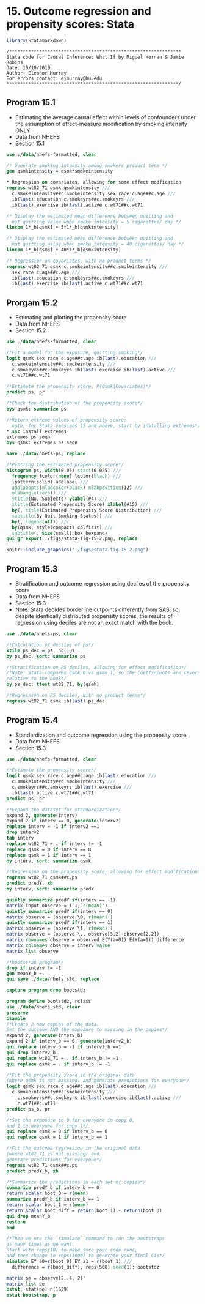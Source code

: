 # 15. Outcome regression and propensity scores: Stata{-}

```r
library(Statamarkdown)
```

```
/***************************************************************
Stata code for Causal Inference: What If by Miguel Hernan & Jamie Robins
Date: 10/10/2019
Author: Eleanor Murray 
For errors contact: ejmurray@bu.edu
***************************************************************/
```

## Program 15.1

- Estimating the average causal effect within levels of confounders under the assumption of effect-measure modification by smoking intensity ONLY 
- Data from NHEFS
- Section 15.1

```stata
use ./data/nhefs-formatted, clear

/* Generate smoking intensity among smokers product term */
gen qsmkintensity = qsmk*smokeintensity

* Regression on covariates, allowing for some effect modfication
regress wt82_71 qsmk qsmkintensity ///
  c.smokeintensity##c.smokeintensity sex race c.age##c.age ///
  ib(last).education c.smokeyrs##c.smokeyrs ///
  ib(last).exercise ib(last).active c.wt71##c.wt71 

/* Display the estimated mean difference between quitting and 
  not quitting value when smoke intensity = 5 cigarettes/ day */
lincom 1*_b[qsmk] + 5*1*_b[qsmkintensity] 

/* Display the estimated mean difference between quitting and 
  not quitting value when smoke intensity = 40 cigarettes/ day */
lincom 1*_b[qsmk] + 40*1*_b[qsmkintensity]

/* Regression on covariates, with no product terms */
regress wt82_71 qsmk c.smokeintensity##c.smokeintensity ///
  sex race c.age##c.age ///
  ib(last).education c.smokeyrs##c.smokeyrs ///
  ib(last).exercise ib(last).active c.wt71##c.wt71 
```

## Prorgam 15.2

- Estimating and plotting the propensity score
- Data from NHEFS
- Section 15.2

```stata
use ./data/nhefs-formatted, clear

/*Fit a model for the exposure, quitting smoking*/
logit qsmk sex race c.age##c.age ib(last).education ///
  c.smokeintensity##c.smokeintensity ///
  c.smokeyrs##c.smokeyrs ib(last).exercise ib(last).active ///
  c.wt71##c.wt71 

/*Estimate the propensity score, P(Qsmk|Covariates)*/
predict ps, pr

/*Check the distribution of the propensity score*/
bys qsmk: summarize ps 

/*Return extreme values of propensity score:
  note, for Stata versions 15 and above, start by installing extremes*/
* ssc install extremes
extremes ps seqn
bys qsmk: extremes ps seqn

save ./data/nhefs-ps, replace

/*Plotting the estimated propensity score*/
histogram ps, width(0.05) start(0.025) ///
  frequency fcolor(none) lcolor(black) ///
  lpattern(solid) addlabel ///
  addlabopts(mlabcolor(black) mlabposition(12) ///
  mlabangle(zero)) ///
  ytitle(No. Subjects) ylabel(#4) ///
  xtitle(Estimated Propensity Score) xlabel(#15) ///
  by(, title(Estimated Propensity Score Distribution) ///
  subtitle(By Quit Smoking Status)) ///
  by(, legend(off)) ///
  by(qsmk, style(compact) colfirst) ///
  subtitle(, size(small) box bexpand)
qui gr export ./figs/stata-fig-15-2.png, replace
```

```r
knitr::include_graphics("./figs/stata-fig-15-2.png")
```

## Program 15.3

- Stratification and outcome regression using deciles of the propensity score
- Data from NHEFS
- Section 15.3
- Note: Stata decides borderline cutpoints differently from SAS, so, despite identically distributed propensity scores, the results of regression using deciles are not an exact match with the book.

```stata
use ./data/nhefs-ps, clear

/*Calculation of deciles of ps*/
xtile ps_dec = ps, nq(10)
by ps_dec, sort: summarize ps

/*Stratification on PS deciles, allowing for effect modification*/
/*Note: Stata compares qsmk 0 vs qsmk 1, so the coefficients are reversed 
relative to the book*/
by ps_dec: ttest wt82_71, by(qsmk)

/*Regression on PS deciles, with no product terms*/
regress wt82_71 qsmk ib(last).ps_dec
```

## Program 15.4

- Standardization and outcome regression using the propensity score
- Data from NHEFS
- Section 15.3

```stata
use ./data/nhefs-formatted, clear

/*Estimate the propensity score*/
logit qsmk sex race c.age##c.age ib(last).education ///
  c.smokeintensity##c.smokeintensity ///
  c.smokeyrs##c.smokeyrs ib(last).exercise ///
  ib(last).active c.wt71##c.wt71 
predict ps, pr

/*Expand the dataset for standardization*/
expand 2, generate(interv)
expand 2 if interv == 0, generate(interv2)
replace interv = -1 if interv2 ==1
drop interv2 
tab interv
replace wt82_71 = . if interv != -1
replace qsmk = 0 if interv == 0
replace qsmk = 1 if interv == 1
by interv, sort: summarize qsmk

/*Regression on the propensity score, allowing for effect modification*/
regress wt82_71 qsmk##c.ps
predict predY, xb
by interv, sort: summarize predY

quietly summarize predY if(interv == -1)
matrix input observe = (-1,`r(mean)')
quietly summarize predY if(interv == 0)
matrix observe = (observe \0,`r(mean)')
quietly summarize predY if(interv == 1)
matrix observe = (observe \1,`r(mean)')
matrix observe = (observe \., observe[3,2]-observe[2,2]) 
matrix rownames observe = observed E(Y(a=0)) E(Y(a=1)) difference
matrix colnames observe = interv value
matrix list observe 

/*bootstrap program*/
drop if interv != -1
gen meanY_b =.
qui save ./data/nhefs_std, replace

capture program drop bootstdz

program define bootstdz, rclass
use ./data/nhefs_std, clear
preserve
bsample 
/*Create 2 new copies of the data. 
Set the outcome AND the exposure to missing in the copies*/
expand 2, generate(interv_b)
expand 2 if interv_b == 0, generate(interv2_b)
qui replace interv_b = -1 if interv2_b ==1
qui drop interv2_b
qui replace wt82_71 = . if interv_b != -1
qui replace qsmk = . if interv_b != -1

/*Fit the propensity score in the original data 
(where qsmk is not missing) and generate predictions for everyone*/
logit qsmk sex race c.age##c.age ib(last).education ///
  c.smokeintensity##c.smokeintensity ///
	c.smokeyrs##c.smokeyrs ib(last).exercise ib(last).active ///
	c.wt71##c.wt71 
predict ps_b, pr

/*Set the exposure to 0 for everyone in copy 0, 
and 1 to everyone for copy 1*/
qui replace qsmk = 0 if interv_b == 0
qui replace qsmk = 1 if interv_b == 1

/*Fit the outcome regression in the original data 
(where wt82_71 is not missing) and 
generate predictions for everyone*/
regress wt82_71 qsmk##c.ps
predict predY_b, xb

/*Summarize the predictions in each set of copies*/
summarize predY_b if interv_b == 0
return scalar boot_0 = r(mean)
summarize predY_b if interv_b == 1
return scalar boot_1 = r(mean)
return scalar boot_diff = return(boot_1) - return(boot_0)
qui drop meanY_b
restore
end

/*Then we use the `simulate` command to run the bootstraps 
as many times as we want.
Start with reps(10) to make sure your code runs, 
and then change to reps(1000) to generate your final CIs*/
simulate EY_a0=r(boot_0) EY_a1 = r(boot_1) ///
  difference = r(boot_diff), reps(500) seed(1): bootstdz

matrix pe = observe[2..4, 2]'
matrix list pe
bstat, stat(pe) n(1629) 
estat bootstrap, p
```
